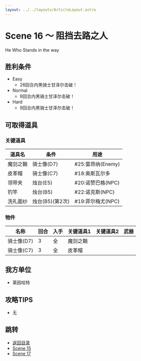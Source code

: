 ```yaml
---
layout: ../../layouts/ArticleLayout.astro
---
```

# Scene 16 ～ 阻挡去路之人

He Who Stands in the way

## 胜利条件 

- Easy
  - 26回合内黑骑士甘泽尔击破！
- Normal
  - 9回合内黑骑士甘泽尔击破！
- Hard
  - 9回合内黑骑士甘泽尔击破！

## 可取得道具 

### 关键道具

|道具名|条件|用途|
|---|---|---|
|魔剑之鞘|骑士像(D7)|#25:雷昂纳(Enemy)|
|皮革帽|骑士像(C7)|#18:奥斯瓦尔多|
|领带夹|烛台(E5)|#20:诺赞巴格(NPC)|
|钓竿|烛台(B5)|#22:诺克斯(NPC)|
|洗礼面纱|烛台(B5)(第2次)|#19:菲尔梅尤(NPC)|

### 物件

|名称|回合|入手|关键道具1|关键道具2|武器|
|---|---|---|---|---|---|
|骑士像(D7)|3|全|魔剑之鞘|||
|骑士像(C7)|3|全|皮革帽|||

## 我方单位 

- 莱因哈特

## 攻略TIPS 

- 无

## 跳转

- [返回目录](../mellia)
- [Scene 15](./2-15)
- [Scene 17](./2-17)